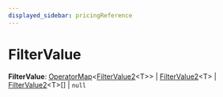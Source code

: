 ```yaml
---
displayed_sidebar: pricingReference
---
```



# FilterValue

 **FilterValue**: [OperatorMap](pricing.OperatorMap.mdx)&#60;[FilterValue2](pricing.FilterValue2.mdx)&#60;T&#62;&#62; \| [FilterValue2](pricing.FilterValue2.mdx)&#60;T&#62; \| [FilterValue2](pricing.FilterValue2.mdx)&#60;T&#62;[] \| `null`
